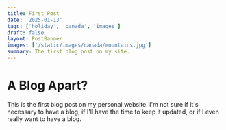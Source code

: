 ```yaml
---
title: First Post
date: '2025-01-13'
tags: ['holiday', 'canada', 'images']
draft: false
layout: PostBanner
images: ['/static/images/canada/mountains.jpg']
summary: The first blog post on my site.
---
```


# A Blog Apart?

This is the first blog post on my personal website. I'm not sure if it's necessary to have a blog, if I'll have the time to keep it updated, or if I even really want to have a blog.

